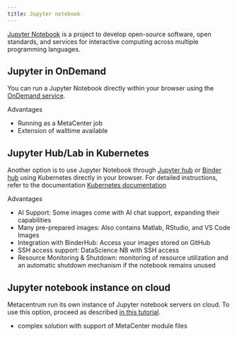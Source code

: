 ```yaml
---
title: Jupyter notebook
---
```

[Jupyter Notebook](https://jupyter.org/) is a project to develop open-source software, open standards, and services for interactive computing across multiple programming languages.

## Jupyter in OnDemand

You can run a Jupyter Notebook directly within your browser using the [OnDemand service](https://ondemand.metacentrum.cz). 

Advantages

* Running as a MetaCenter job
* Extension of walltime available 

## Jupyter Hub/Lab in Kubernetes

Another option is to use Jupyter Notebook through [Jupyter hub](https://hub.cloud.e-infra.cz/hub/) or [Binder hub](https://binderhub.cloud.e-infra.cz/) using Kubernetes directly in your browser. For detailed instructions, refer to the documentation [Kubernetes documentation](https://docs.cerit.io/en/docs/web-apps/jupyterhub)

Advantages

* AI Support: Some images come with AI chat support, expanding their capabilities
* Many pre-prepared images: Also contains Matlab, RStudio, and VS Code Images
* Integration with BinderHub: Access your images stored on GitHub
* SSH access support: DataScience NB with SSH access
* Resource Monitoring & Shutdown: monitoring of resource utilization and an automatic shutdown mechanism if the notebook remains unused


## Jupyter notebook instance on cloud 

Metacentrum run its own instance of Jupyter notebook servers on cloud. To use this option, proceed as described [in this tutorial](../../related/jupyter).
 
* complex solution with support of MetaCenter module files

